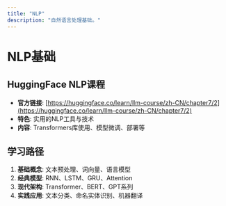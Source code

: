 ```yaml
---
title: "NLP"
description: "自然语言处理基础。"
---
```


# NLP基础

## HuggingFace NLP课程

- **官方链接**: [https://huggingface.co/learn/llm-course/zh-CN/chapter7/2](https://huggingface.co/learn/llm-course/zh-CN/chapter7/2)
- **特色**: 实用的NLP工具与技术
- **内容**: Transformers库使用、模型微调、部署等

## 学习路径

1. **基础概念**: 文本预处理、词向量、语言模型
2. **经典模型**: RNN、LSTM、GRU、Attention
3. **现代架构**: Transformer、BERT、GPT系列
4. **实践应用**: 文本分类、命名实体识别、机器翻译

